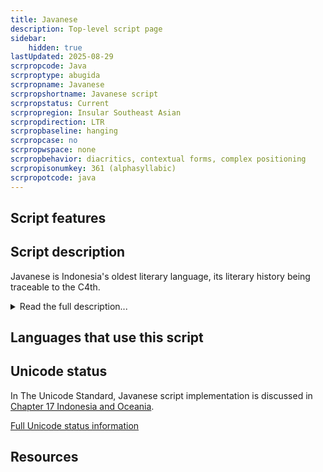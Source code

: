 ```yaml
---
title: Javanese
description: Top-level script page
sidebar:
    hidden: true
lastUpdated: 2025-08-29
scrpropcode: Java
scrproptype: abugida
scrpropname: Javanese
scrpropshortname: Javanese script
scrpropstatus: Current
scrpropregion: Insular Southeast Asian
scrpropdirection: LTR
scrpropbaseline: hanging
scrpropcase: no
scrpropwspace: none
scrpropbehavior: diacritics, contextual forms, complex positioning
scrpropisonumkey: 361 (alphasyllabic)
scrpropotcode: java
---
```



## Script features

<ScriptInfo />

## Script description

Javanese is Indonesia's oldest literary language, its literary history being traceable to the C4th.

<details>
<summary>Read the full description...</summary>Since that time, it has been written in several different scripts - Pallava, Old Javanese, and an Arabic variant known as _gundil_ script - before arriving at its present form in the C17th and 18th. The present Javanese script is a modern variant of Old Kawi, an ancient Brahmic script from which many scripts in the Indonesian archipelago are derived. It is the pre-colonial script of the Javanese language spoken on the Indonesian islands of Java and Bali and is used to write the Tengger and Osing languages, also spoken in Java and Bali. Historically it was also used to write the Bali language, which is now written largely in the Latin and Balinese scripts, and the Sunda language, which is now written in the Latin and Arabic scripts. The Javanese script is closely related to the Balinese script, although Javanese contains 4 consonant letters which are absent in the Balinese.

The Javanese script is an abugida written from left to right. It comprises 20 consonants each having an inherent [a] vowel, and 5 vowel diacritics representing the 9 vowel phonemes of the spoken language. Although some diacritics therefore represent two phonemes, the potential for ambiguity in this regard is eliminated by rules concerning vowel pronunciation and context. Syllable-final consonants can be modified with a virama device called _patèn_, which mutes the inherent vowel. In addition, each consonant has a counterpart for use, commonly in subscript form, in writing consonant clusters. These are called _pasangan_ letters. 

There is an optional set of vowel characters which may be used to indicate syllable-initial vowels, and a further set of optional 'honourific' graphemes used to indicate a highly respected person. As foreign loan words have been adopted into the Javanese language throughout the islands' history, special characters have been introduced to accommodate non-Javanese sounds. 

The Javanese script employs punctuation marks roughly corresponding in purpose to the comma, full-stop, colon, and quotation marks, as well as to introduce a new sentence or paragraph, to indicate rank distinctions between writer and recipient in correspondence, and to mark the beginning and end of a poem, or a melody change in songs. The alphabet is traditionally ordered in such a way that the names of the letters form a poem, translated as 'There were (two) emissaries, they began to fight, their valour was equal, they both fell dead'. Javanese numerals can be written either in the Javanese, Latin or Arabic scripts.

The first Javanese upright-style font was produced in the 1830s by the Dutch. Early in the C20th, two other cursive type fonts were also produced. Further development was halted abruptly during the second World War when the use of the Javanese script was prohibited under the Japanese occupation. Currently, there are no newspapers or magazines being printed in the Javanese script, although it is still taught in most elementary schools and some junior high schools in Javanese speaking areas.
</details>

## Languages that use this script

<WsList script='Java' wsMax='5' />

## Unicode status

In The Unicode Standard, Javanese script implementation is discussed in [Chapter 17 Indonesia and Oceania](http://www.unicode.org/versions/latest/ch17.pdf).


[Full Unicode status information](/scrlang/unicode/java-unicode)

## Resources

<ScriptResources detailSummary='seemore' />

